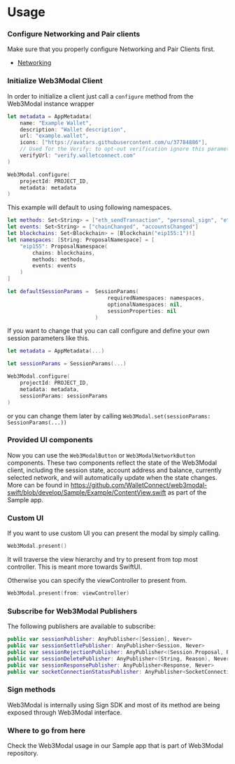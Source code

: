 
# Usage

### Configure Networking and Pair clients

Make sure that you properly configure Networking and Pair Clients first.

- [Networking](../../api/core/relay.mdx)

### Initialize Web3Modal Client

In order to initialize a client just call a `configure` method from the Web3Modal instance wrapper

```swift
let metadata = AppMetadata(
    name: "Example Wallet",
    description: "Wallet description",
    url: "example.wallet",
    icons: ["https://avatars.githubusercontent.com/u/37784886"],
    // Used for the Verify: to opt-out verification ignore this parameter
    verifyUrl: "verify.walletconnect.com"
)

Web3Modal.configure(
    projectId: PROJECT_ID,
    metadata: metadata
)
```

<CloudBanner />

This example will default to using following namespaces.

```swift
let methods: Set<String> = ["eth_sendTransaction", "personal_sign", "eth_signTypedData"]
let events: Set<String> = ["chainChanged", "accountsChanged"]
let blockchains: Set<Blockchain> = [Blockchain("eip155:1")!]
let namespaces: [String: ProposalNamespace] = [
    "eip155": ProposalNamespace(
        chains: blockchains,
        methods: methods,
        events: events
    )
]

let defaultSessionParams =  SessionParams(
                                requiredNamespaces: namespaces,
                                optionalNamespaces: nil,
                                sessionProperties: nil
                            )
```

If you want to change that you can call configure and define your own session parameters like this.

```swift
let metadata = AppMetadata(...)

let sessionParams = SessionParams(...)

Web3Modal.configure(
    projectId: PROJECT_ID,
    metadata: metadata,
    sessionParams: sessionParams
)
```

or you can change them later by calling `Web3Modal.set(sessionParams: SessionParams(...))`

### Provided UI components

Now you can use the `Web3ModalButton` or `Web3ModalNetworkButton` components. These two components reflect the state of the Web3Modal client,
including the session state, account address and balance, currently selected network, and will automatically update when the state changes.
More can be found in https://github.com/WalletConnect/web3modal-swift/blob/develop/Sample/Example/ContentView.swift as part of the Sample app.

### Custom UI

If you want to use custom UI you can present the modal by simply calling.

```swift
Web3Modal.present()
```

It will traverse the view hierarchy and try to present from top most controller. This is meant more towards SwiftUI.

Otherwise you can specify the viewController to present from.

```swift
Web3Modal.present(from: viewController)
```

### Subscribe for Web3Modal Publishers

The following publishers are available to subscribe:

```swift
public var sessionPublisher: AnyPublisher<[Session], Never>
public var sessionSettlePublisher: AnyPublisher<Session, Never>
public var sessionRejectionPublisher: AnyPublisher<(Session.Proposal, Reason), Never>
public var sessionDeletePublisher: AnyPublisher<(String, Reason), Never>
public var sessionResponsePublisher: AnyPublisher<Response, Never>
public var socketConnectionStatusPublisher: AnyPublisher<SocketConnectionStatus, Never>
```

### Sign methods

Web3Modal is internally using Sign SDK and most of its method are being exposed through Web3Modal interface.

### Where to go from here

Check the Web3Modal usage in our Sample app that is part of Web3Modal repository.
